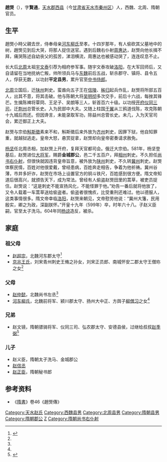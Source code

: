 '''趙煚'''（{{bd|532年||599年||catIdx=Z}}），字'''賢通'''，[[天水郡|天水郡]][[西县|西县]]（今[[甘肃省|甘肃省]][[天水市|天水市]][[秦州区|秦州区]]）人，西魏、北周、隋朝官员。

==生平==
趙煚小時父親去世，侍奉母亲[[河东柳氏|河东柳氏]]至孝。十四岁那年，有人偷砍其父墓地中的树，趙煚见到后大哭，将那人捉住送官。遇到后魏右仆射[[周惠达|周惠达]]，赵煚向他长揖不拜，痛哭陈述自幼丧父的孤苦，涕泪横流，周惠达也被感动哭了，连连叹息不止。

长大后[[北周|北周]]太祖[[宇文泰|宇文泰]]引荐为相府参军事。随宇文泰攻破[[洛阳|洛阳]]，在大军回师后，又自请留在当地抚纳亡叛，帅所领兵马与[[东魏|东魏]]前后五战，斩杀郡守、镇将、县令五人，俘获无数，以功封'''平定县男'''，累升官至[[中书侍郎|中书侍郎]]。

[[北周|北周]]立国后，迁[[陕州|陕州]]刺史。蛮酋向五子王在[[信陵|信陵]]、[[秭归|秭归]]起兵作乱，赵煚将所部五百人，出其不意，将其击破。他与陈朝大将[[吴明彻|吴明彻]]多次交手，前后十六战，每挫其锋芒。生擒陈裨将覃冏、王足子、吴朗等三人，斩首百六十级。以功授[[开府仪同三司|开府仪同三司]]，迁[[荆州|荆州]]总管长史。入为民部中大夫。又随上柱国[[于翼|于翼]]从三鸦道伐陈，攻克陈朝十九城后而还。但因谗言，未能录取军功，除益州总管长史。未几，入为天官司会，累迁御正上大夫。

赵煚与宗伯[[斛斯徵|斛斯徵]]素来不和，斛斯徵后来外放为[[齐州|齐州]]刺史，因罪下狱，他自知罪重，就越狱逃走。皇帝大怒，悬赏捉拿，赵煚却向皇帝密奏请求赦免。

[[杨坚|杨坚]]任北周丞相，加赵煚上开府，复拜天官都司会。俄迁大宗伯。581年，杨坚登基后，赵煚进位[[大将军|大将军]]，赐爵'''金城郡公'''，邑二千五百户，拜[[相州|相州]]刺史。不久担任[[尚书右仆射|尚书右仆射]]，但很快就因违背皇帝旨意，被外放为[[陕州|陕州]]刺史，不久转[[冀州|冀州]]刺史。赵煚体察民情，百姓对他很爱戴，曾经患病，百姓奔走相告，争着为他祈祷。冀州谷薄，市井多奸诈，赵煚在市场上设置官方的铜斗铁尺，百姓感到很方便。隋文帝知道后很高兴，就颁告天下，成为常法。曾经有人偷盗赵煚田里的蒿草，被吏员捉住。赵煚说：“这是刺史不能宣扬风化，不能怪罪于他。”劝告一番后就将他放了，又令人载着一车蒿草送给偷盗者。偷盗者很愧疚，比受重刑还难过。他以德服人，这类事情很多。隋文帝幸临[[洛阳|洛阳]]，赵煚来朝见，文帝慰劳他说：“冀州大籓，民用殷实，卿之为政，深副朕怀。”开皇十九年（599年）卒，时年六十八。子赵义臣嗣，官至太子洗马。604年同[[杨谅|杨谅]]造反，被杀。 

==家庭==
===祖父母===
*[[赵超宗|赵超宗]]，北魏河东郡太守<ref name=autogenerated1>{{Cite book | author = 西安碑林博物馆编；赵力光主编| title = 《西安碑林博物馆新藏墓志汇编 上》 | location = 北京 | publisher = 线装书局 | date =2007年10月| pages =25-26 |ISBN =978-7-80106-630-5| accessdate = 2015-09-26 | url = | language= zh-cn| quote = }}</ref>
*[[京兆王氏|京兆王氏]]，刘宋青州刺史王脩之孙女，刘宋正员郎、南城怀安二郡太守王僧珎之女<ref name=autogenerated1 />

===父母===
*[[赵仲懿|赵仲懿]]，北魏尚书左丞<ref name=autogenerated1 />
*[[河东柳氏|河东柳氏]]，北魏前将军、颍川郡太守、扬州大中正、方舆子[[柳僧习|柳僧习]]之女<ref name=autogenerated1 />

===兄弟===
*赵文镜，隋朝骠骑将军、仪同三司、弘农郡太守、安德县侯，过继给叔叔[[赵季弼|赵季弼]]<ref>{{Cite book | author = 周晓薇，王其祎 | title = 《贞石可凭 新见隋代墓志铭疏证》 | location =北京市 | publisher = 科学出版社 | date=  2020年8月 | pages=105-109 |ISBN =978-7-03-063746-8| accessdate = 2021-06-09 | url = | language= zh-hant| quote = }}</ref>

===儿子===
*赵义臣，隋朝太子洗马、金城郡公
*[[赵信丞|赵信丞]]
*[[赵正臣|赵正臣]]，隋朝秘书郎

==参考资料==
{{reflist}}
* 《[[隋書|隋書]]》卷46《趙煚傳》

{{start box}}
{{s-before|首任}}
{{s-title|[[隋朝|隋朝]][[尚书右仆射|尚书右仆射]]|581年}}
{{s-after|[[赵芬|赵芬]]}}
{{end box}}

[[Category:天水赵氏|Category:天水赵氏]]
[[Category:西魏县男|Category:西魏县男]]
[[Category:北周县男|Category:北周县男]]
[[Category:隋朝县男|Category:隋朝县男]]
[[Category:隋朝郡公|Category:隋朝郡公]]
[[Category:隋朝政治人物|Z]]
[[Category:隋朝尚书右仆射|Category:隋朝尚书右仆射]]